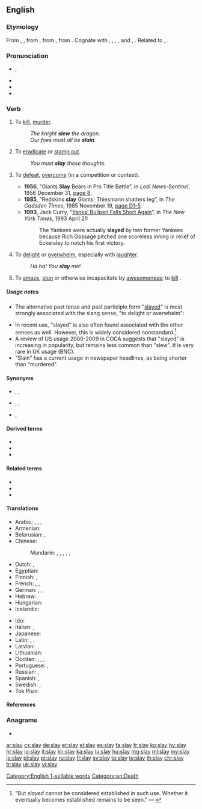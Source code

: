 ==English==

===Etymology===
From {{etyl|enm|en}} {{m|enm|sleen}}, {{m|enm|slayn}}, from {{etyl|ang|en}} {{m|ang|slēan||to strike, beat, smite, stamp, forge, sting, slay, kill, impact}}, from {{etyl|gem-pro|en}} {{m|gem-pro|*slahaną||to fight, strike, kill}}, from {{etyl|ine-pro|en}} {{m|ine-pro|*slak-||to hit, strike, throw}}. Cognate with {{cog|nl|slaan||to beat, hit, strike}}, {{cog|nds|slaan||hit, strike}}, {{cog|de|schlagen||to beat, hit, strike}}, {{etyl|da|-}}, {{etyl|no|-}} and {{cog|sv|slå||to knock, beat, strike}}, {{cog|is|slá||to strike}}. Related to {{l|en|slaughter}}, {{l|en|onslaught}}.

===Pronunciation===
* {{enPR|slā}}, {{IPA|/sleɪ/|lang=en}}
* {{audio|En-us-slay.ogg|Audio (US)|lang=en}}
* {{rhymes|eɪ|lang=en}}
* {{homophones|lang=en|sleigh|sley}}
[[Category:English 1-syllable words]]

===Verb===
{{en-verb|slays|slaying|slew|past2=slayed|slain|past_ptc2=slayed}}

# {{lb|en|now|_|literary}} To [[kill]], [[murder]].
#: ''The knight '''slew''' the dragon.''
#: ''Our foes must all be '''slain'''.''
# {{lb|en|literary}} To [[eradicate]] or [[stamp out]].
#: ''You must '''slay''' these thoughts.''
# {{lb|en|by extension|colloquial}} To [[defeat]], [[overcome]] (in a competition or contest).
#* '''1956''', “Giants '''Slay''' Bears in Pro Title Battle”, in ''Lodi News-Sentinel'', 1956 December 31, [http://news.google.com/newspapers?id=WSMzAAAAIBAJ&pg=5705,7365754&dq=slay page 8].
#* '''1985''', “Redskins '''slay''' Giants; Thiesmann shatters leg”, in ''The Gadsden Times'', 1985 November 19, [http://news.google.com/newspapers?id=2cIfAAAAIBAJ&pg=2781,3776224&dq=slay page D1-5].
#* '''1993''', Jack Curry, “[http://www.nytimes.com/1993/04/21/sports/baseball-yanks-bullpen-falls-short-again.html Yanks’ Bullpen Falls Short Again]”, in ''The New York Times'', 1993 April 21:
#*: The Yankees were actually '''slayed''' by two former Yankees because Rich Gossage pitched one scoreless inning in relief of Eckersley to notch his first victory.
# {{lb|en|slang}} To [[delight]] or [[overwhelm]], especially with [[laughter]].
#: ''Ha ha! You '''slay''' me!''
# {{lb|en|slang}}<!--including LGBT and AAVE--> To [[amaze]], [[stun]] or otherwise incapacitate by [[awesomeness]]; to [[kill]] {{qual|slang sense}}.

=====Usage notes=====
* The alternative past tense and past participle form "[[slayed]]" is most strongly associated with the slang sense, "to delight or overwhelm":
*: {{quote-book|i2=*::|1929|Harry Charles Witwer|Yes Man's Land|url=http://books.google.com/books?id=3K1EAAAAIAAJ|page=254
|passage="Cutey, you '''slayed''' me !" grins Jackie, working fast. "I guess that's what made the rest of 'em look so bad — you was so good!"}}
* In recent use, "slayed" is also often found associated with the other senses as well. However, this is widely considered nonstandard.<ref>"But ''slayed'' cannot be considered established in such use. Whether it eventually becomes established remains to be seen." — {{cite-book|title=Merriam-Webster's Dictionary of English Usage|url=http://books.google.com/books?id=2yJusP0vrdgC&pg=PA853&dq=%2Bslayed|isbn=0877791325|author=Merriam-Webster Publishing Co.|page=853|chapter=slay|year=1994}}</ref>
* A review of US usage 2000-2009 in COCA suggests that "slayed" is increasing in popularity, but remains less common than "slew". It is very rare in UK usage (BNC).
* "Slain" has a current usage in newspaper headlines, as being shorter than "murdered".

====Synonyms====
* {{sense|to kill, murder}} {{l|en|kill}}, {{l|en|murder}}, {{l|en|assassinate}}
* {{sense|to defeat, overcome}} {{l|en|conquer}}, {{l|en|defeat}}, {{l|en|overcome}}
* {{sense|to overwhelm or delight}} {{l|en|kill}}, {{l|en|hit it out of the park}}

====Derived terms====
* {{l|en|foreslay}}
* {{l|en|slayee}}
* {{l|en|slayer}}

====Related terms====
* {{l|en|onslaught}}
* {{l|en|slaughter}}
* {{l|en|self-slaughter}}

====Translations====
{{trans-top|to kill, murder}}
* Arabic: {{t|ar|ذَبَحَ}}, {{t|ar|فَطَّسَ}}, {{t|ar|أَزْهَقَ}}, {{t+|ar|قَتَلَ}}
* Armenian: {{t+|hy|սպանել}}
* Belarusian: {{t|be|забіва́ць|impf|sc=Cyrl}}, {{t|be|забі́ць|pf|sc=Cyrl}}
* Chinese:
*: Mandarin: {{t+|cmn|殺|sc=Hani}}, {{t+|cmn|杀|tr=shā|sc=Hani}}, {{t+|cmn|謀殺|sc=Hani}}, {{t+|cmn|谋杀|tr=móushā|sc=Hani}}, {{t+|cmn|殘殺|sc=Hani}}, {{t+|cmn|残杀|tr=cánshā|sc=Hani}}
* Dutch: {{t+|nl|doden}}, {{t+|nl|vermoorden}}
* Egyptian: {{t|egy|𓆼𓏏𓃀|tr=ḫꜣtb|sc=Egyp}}
* Finnish: {{t+|fi|tappaa}}, {{t+|fi|surmata}}
* French: {{t+|fr|tuer}}, {{t+|fr|assassiner}}, {{t+|fr|occire}}
* German: {{t+|de|töten}}, {{t+|de|umbringen}}, {{t+|de|erschlagen}}
* Hebrew: {{t+|he|רָצַח|tr=raṣáḥ}}
* Hungarian: {{t+|hu|öl}}
* Icelandic: {{t+|is|bana}}
{{trans-mid}}
* Ido: {{t+|io|ocidar}}
* Italian: {{t+|it|uccidere}}, {{t+|it|assassinare}}
* Japanese: {{t+|ja|殺す|tr=korosu}}
* Latin: {{t+|la|occidō}}, {{t+|la|interficiō}}, {{t+|la|necō}}
* Latvian: {{t|lv|kaut}}
* Lithuanian: {{t|lt|nužudyti}}
* Occitan: {{t+|oc|tuar}}, {{t|oc|matar}}, {{t|oc|assassinar}}, {{t|oc|aucir}}
* Portuguese: {{t+|pt|matar}}, {{t+|pt|assassinar}}
* Russian: {{qualifier|perfective}} {{t+|ru|уби́ть}}, {{qualifier|imperfective}} {{t+|ru|убива́ть}}
* Spanish: {{t+|es|matar}}, {{t+|es|asesinar}}
* Swedish: {{t+|sv|dräpa}}, {{t+|sv|slå ihjäl}}
* Tok Pisin: {{t|tpi|kilim}}
{{trans-bottom}}

====References====
<references/>

===Anagrams===
* {{l|en|lays}}

[[Category:en:Death]]

[[ar:slay]]
[[cs:slay]]
[[de:slay]]
[[et:slay]]
[[el:slay]]
[[es:slay]]
[[fa:slay]]
[[fr:slay]]
[[ko:slay]]
[[hy:slay]]
[[hr:slay]]
[[io:slay]]
[[it:slay]]
[[kn:slay]]
[[ka:slay]]
[[lv:slay]]
[[hu:slay]]
[[mg:slay]]
[[ml:slay]]
[[my:slay]]
[[ja:slay]]
[[pl:slay]]
[[pt:slay]]
[[ru:slay]]
[[fi:slay]]
[[sv:slay]]
[[ta:slay]]
[[te:slay]]
[[th:slay]]
[[chr:slay]]
[[tr:slay]]
[[uk:slay]]
[[vi:slay]]